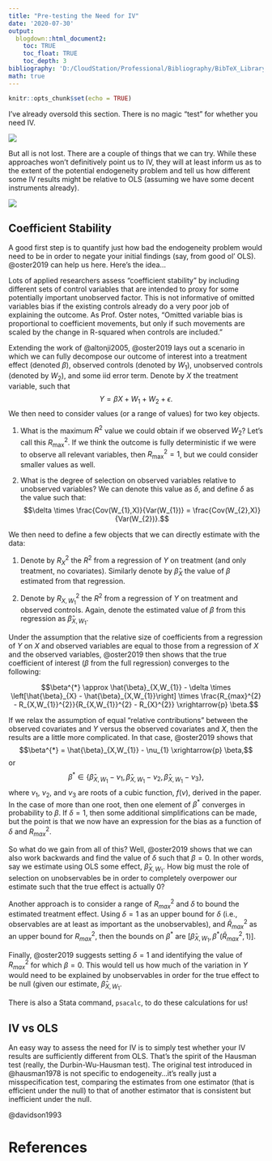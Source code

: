 ```yaml
---
title: "Pre-testing the Need for IV"
date: '2020-07-30'
output: 
  blogdown::html_document2:
    toc: TRUE
    toc_float: TRUE
    toc_depth: 3
bibliography: 'D:/CloudStation/Professional/Bibliography/BibTeX_Library.bib'
math: true
---
```


```r
knitr::opts_chunk$set(echo = TRUE)
```


I've already oversold this section. There is no magic "test" for whether you need IV.

![](https://media.giphy.com/media/oXB0K4oFw3fck/giphy.gif)

But all is not lost. There are a couple of things that we can try. While these approaches won't definitively point us to IV, they will at least inform us as to the extent of the potential endogeneity problem and tell us how different some IV results might be relative to OLS (assuming we have some decent instruments already).

![](https://media.giphy.com/media/ZExucn4EDMUtX0p9dt/giphy.gif)


## Coefficient Stability 

A good first step is to quantify just how bad the endogeneity problem would need to be in order to negate your initial findings (say, from good ol' OLS). @oster2019 can help us here. Here's the idea...

Lots of applied researchers assess "coefficient stability" by including different sets of control variables that are intended to proxy for some potentially important unobserved factor. This is not informative of omitted variables bias if the existing controls already do a very poor job of explaining the outcome. As Prof. Oster notes, "Omitted variable bias is proportional to coefficient movements, but only if such movements are scaled by the change in R-squared when controls are included."

Extending the work of @altonji2005, @oster2019 lays out a scenario in which we can fully decompose our outcome of interest into a treatment effect (denoted $\beta$), observed controls (denoted by $W_{1}$), unobserved controls (denoted by $W_{2}$), and some iid error term. Denote by $X$ the treatment variable, such that $$Y = \beta X + W_{1} + W_{2} + \epsilon.$$ We then need to consider values (or a range of values) for two key objects. 

1. What is the maximum $R^2$ value we could obtain if we observed $W_{2}$? Let's call this $R_{\text{max}}^{2}$. If we think the outcome is fully deterministic if we were to observe all relevant variables, then $R_{\text{max}}^{2}=1$, but we could consider smaller values as well.

2. What is the degree of selection on observed variables relative to unobserved variables? We can denote this value as $\delta$, and define $\delta$ as the value such that: $$\delta \times \frac{Cov(W_{1},X)}{Var(W_{1})} = \frac{Cov(W_{2},X)}{Var(W_{2})}.$$

We then need to define a few objects that we can directly estimate with the data:

1. Denote by $R^{2}_{X}$ the $R^{2}$ from a regression of $Y$ on treatment (and only treatment, no covariates). Similarly denote by $\hat{\beta}_{X}$ the value of $\beta$ estimated from that regression. 

2. Denote by $R^{2}_{X,W_{1}}$ the $R^{2}$ from a regression of $Y$ on treatment and observed controls. Again, denote the estimated value of $\beta$ from this regression as $\hat{\beta}_{X, W_{1}}$. 

Under the assumption that the relative size of coefficients from a regression of $Y$ on $X$ and observed variables are equal to those from a regression of $X$ and the observed variables, @oster2019 then shows that the true coefficient of interest ($\beta$ from the full regression) converges to the following:

$$\beta^{*} \approx \hat{\beta}_{X,W_{1}} - \delta \times \left[\hat{\beta}_{X} - \hat{\beta}_{X,W_{1}}\right] \times \frac{R_{max}^{2} - R_{X,W_{1}}^{2}}{R_{X,W_{1}}^{2} - R_{X}^{2}} \xrightarrow{p} \beta.$$

If we relax the assumption of equal "relative contributions" between the observed covariates and $Y$ versus the observed covariates and $X$, then the results are a little more complicated. In that case, @oster2019 shows that $$\beta^{*} = \hat{\beta}_{X,W_{1}} - \nu_{1} \xrightarrow{p} \beta,$$ or $$\beta^{*} \in \left\{ \hat{\beta}_{X,W_{1}} - \nu_{1}, \hat{\beta}_{X,W_{1}} - \nu_{2}, \hat{\beta}_{X,W_{1}} - \nu_{3} \right\},$$
where $\nu_{1}$, $\nu_{2}$, and $\nu_{3}$ are roots of a cubic function, $f(\nu)$, derived in the paper. In the case of more than one root, then one element of $\beta^{*}$ converges in probability to $\beta$. If $\delta=1$, then some additional simplifications can be made, but the point is that we now have an expression for the bias as a function of $\delta$ and $R^{2}_{max}$. 

So what do we gain from all of this? Well, @oster2019 shows that we can also work backwards and find the value of $\delta$ such that $\beta=0$. In other words, say we estimate using OLS some effect, $\hat{\beta}_{X, W_{1}}$. How big must the role of selection on unobservables be in order to completely overpower our estimate such that the true effect is actually 0? 

Another approach is to consider a range of $R^{2}_{max}$ and $\delta$ to bound the estimated treatment effect. Using $\delta=1$ as an upper bound for $\delta$ (i.e., observables are at least as important as the unobservables), and $\bar{R}^{2}_{max}$ as an upper bound for $R^{2}_{max}$, then the bounds on $\beta^{*}$ are $\left[ \hat{\beta}_{X,W_{1}}, \beta^{*}(\bar{R}^{2}_{max}, 1) \right]$.

Finally, @oster2019 suggests setting $\delta=1$ and identifying the value of $R^{2}_{max}$ for which $\beta=0$. This would tell us how much of the variation in $Y$ would need to be explained by unobservables in order for the true effect to be null (given our estimate, $\hat{\beta}_{X,W_{1}}$.

There is also a Stata command, `psacalc`, to do these calculations for us!  

## IV vs OLS

An easy way to assess the need for IV is to simply test whether your IV results are sufficiently different from OLS. That's the spirit of the Hausman test (really, the Durbin-Wu-Hausman test). The original test introduced in @hausman1978 is not specific to endogeneity...it's really just a misspecification test, comparing the estimates from one estimator (that is efficient under the null) to that of another estimator that is consistent but inefficient under the null. 

@davidson1993


# References